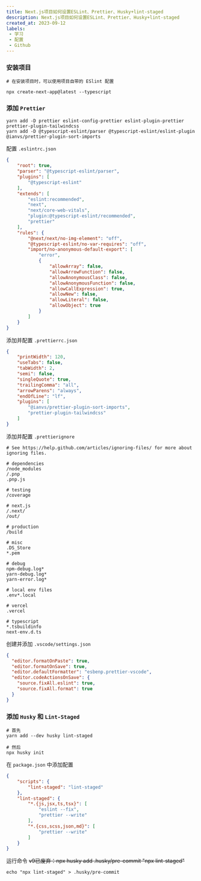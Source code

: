 ```yaml
---
title: Next.js项目如何设置ESLint、Prettier、Husky+lint-staged
description: Next.js项目如何设置ESLint、Prettier、Husky+lint-staged
created_at: 2023-09-12
labels:
 - 学习
 - 配置
 - Github
---
```

### 安装项目
```
# 在安装项目时，可以使用项目自带的 ESlint 配置

npx create-next-app@latest --typescript
```

### 添加  `Prettier`
```
yarn add -D prettier eslint-config-prettier eslint-plugin-prettier prettier-plugin-tailwindcss
yarn add -D @typescript-eslint/parser @typescript-eslint/eslint-plugin @ianvs/prettier-plugin-sort-imports
```
配置 `.eslintrc.json`
```json
{
    "root": true, 
    "parser": "@typescript-eslint/parser", 
    "plugins": [
        "@typescript-eslint"
    ], 
    "extends": [
        "eslint:recommended", 
        "next", 
        "next/core-web-vitals", 
        "plugin:@typescript-eslint/recommended", 
        "prettier"
    ], 
    "rules": {
        "@next/next/no-img-element": "off", 
        "@typescript-eslint/no-var-requires": "off", 
        "import/no-anonymous-default-export": [
            "error", 
            {
                "allowArray": false, 
                "allowArrowFunction": false, 
                "allowAnonymousClass": false, 
                "allowAnonymousFunction": false, 
                "allowCallExpression": true, 
                "allowNew": false, 
                "allowLiteral": false, 
                "allowObject": true
            }
        ]
    }
}
```
添加并配置 `.prettierrc.json`
```json
{
    "printWidth": 120, 
    "useTabs": false, 
    "tabWidth": 2, 
    "semi": false, 
    "singleQuote": true, 
    "trailingComma": "all", 
    "arrowParens": "always", 
    "endOfLine": "lf", 
    "plugins": [
        "@ianvs/prettier-plugin-sort-imports", 
        "prettier-plugin-tailwindcss"
    ]
}
```
添加并配置 `.prettierignore`
```
# See https://help.github.com/articles/ignoring-files/ for more about ignoring files.

# dependencies
/node_modules
/.pnp
.pnp.js

# testing
/coverage

# next.js
/.next/
/out/

# production
/build

# misc
.DS_Store
*.pem

# debug
npm-debug.log*
yarn-debug.log*
yarn-error.log*

# local env files
.env*.local

# vercel
.vercel

# typescript
*.tsbuildinfo
next-env.d.ts
```
创建并添加 `.vscode/settings.json`
```json
{
  "editor.formatOnPaste": true,
  "editor.formatOnSave": true,
  "editor.defaultFormatter": "esbenp.prettier-vscode",
  "editor.codeActionsOnSave": {
    "source.fixAll.eslint": true,
    "source.fixAll.format": true
  }
}

```

### 添加 `Husky`  和  `Lint-Staged`
```
# 首先
yarn add --dev husky lint-staged

# 然后
npx husky init
```
在 `package.json` 中添加配置
```json
{
    "scripts": {
        "lint-staged": "lint-staged"
    }, 
    "lint-staged": {
        "*.{js,jsx,ts,tsx}": [
            "eslint --fix", 
            "prettier --write"
        ], 
        "*.{css,scss,json,md}": [
            "prettier --write"
        ]
    }
}
```
运行命令
~~v9已废弃：npx husky add .husky/pre-commit "npx lint-staged"~~
```
echo "npx lint-staged" > .husky/pre-commit
```